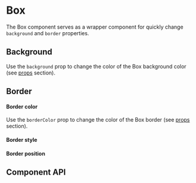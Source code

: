 
<Meta of={Stories} />

# Box

The Box component serves as a wrapper component for quickly change `background` and `border` properties.

## Background

Use the `background` prop to change the color of the Box background color (see [props](#component-api) section).

<Canvas of={Stories.BackgroundColorExample} />

## Border

#### Border color

Use the `borderColor` prop to change the color of the Box border (see [props](#component-api) section).

<Canvas of={Stories.BorderColorExample} />

#### Border style

<Canvas of={Stories.BorderStyleExample} />

#### Border position

<Canvas of={Stories.BorderPositionExample} />

## Component API

<ArgTypes of={Box} />
